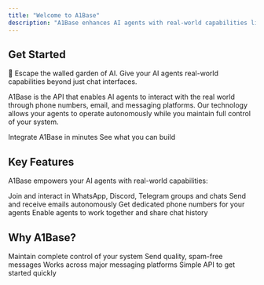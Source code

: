 ```yaml
---
title: "Welcome to A1Base"
description: "A1Base enhances AI agents with real-world capabilities like phone numbers, email, and messaging, enabling autonomous interactions beyond chat interfaces. Through our API, AI agents can join messaging platforms, handle communications, and operate independently while maintaining full control of your system."
---
```


## Get Started

🎉 Escape the walled garden of AI. Give your AI agents real-world capabilities beyond just chat interfaces.

A1Base is the API that enables AI agents to interact with the real world through phone numbers, email, and messaging platforms. Our technology allows your agents to operate autonomously while you maintain full control of your system.

<CardGroup cols={2}>
  <Card title="Quickstart" icon="rocket" href="/quickstart">
    Integrate A1Base in minutes
  </Card>
  
  <Card title="Examples" icon="code" href="/examples">
    See what you can build
  </Card>
</CardGroup>

## Key Features

A1Base empowers your AI agents with real-world capabilities:

<CardGroup cols={2}>
  <Card title="Messaging Integration" icon="message">
    Join and interact in WhatsApp, Discord, Telegram groups and chats
  </Card>

  <Card title="Email Capabilities" icon="envelope">
    Send and receive emails autonomously
  </Card>

  <Card title="Phone Numbers" icon="phone">
    Get dedicated phone numbers for your agents
  </Card>

  <Card title="Agent Collaboration" icon="robot">
    Enable agents to work together and share chat history
  </Card>
</CardGroup>

## Why A1Base?

<CardGroup cols={2}>
  <Card title="Full Control" icon="lock">
    Maintain complete control of your system
  </Card>

  <Card title="Quality Messaging" icon="shield-check">
    Send quality, spam-free messages
  </Card>

  <Card title="Platform Support" icon="globe">
    Works across major messaging platforms
  </Card>

  <Card title="Easy Integration" icon="code">
    Simple API to get started quickly
  </Card>
</CardGroup>
